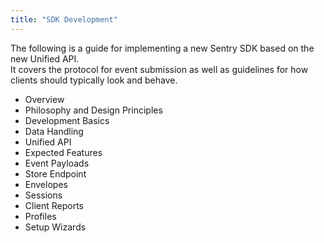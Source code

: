 ```yaml
---
title: "SDK Development"
---
```


The following is a guide for implementing a new Sentry SDK based on the new <Link to="/sdk/unified-api">Unified API</Link>.<br/>
It covers the protocol for event submission as well as guidelines for how clients should
typically look and behave.

- <Link to="/sdk/overview/">Overview</Link>
- <Link to="/sdk/philosophy/">Philosophy and Design Principles</Link>
- <Link to="/sdk/basics/">Development Basics</Link>
- <Link to="/sdk/data-handling/">Data Handling</Link>
- <Link to="/sdk/unified-api/">Unified API</Link>
- <Link to="/sdk/features/">Expected Features</Link>
- <Link to="/sdk/event-payloads/">Event Payloads</Link>
- <Link to="/sdk/store/">Store Endpoint</Link>
- <Link to="/sdk/envelopes/">Envelopes</Link>
- <Link to="/sdk/sessions/">Sessions</Link>
- <Link to="/sdk/client-reports/">Client Reports</Link>
- <Link to="/sdk/profiles/">Profiles</Link>
- <Link to="/sdk/setup-wizards/">Setup Wizards</Link>
